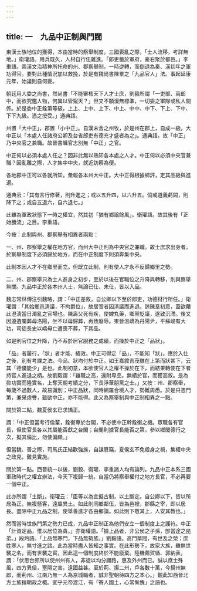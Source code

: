 ```yaml
---
---
---
```

title: 一　九品中正制與門閥
---




東漢士族地位的獲得，本由當時的察舉制度。三國喪亂之際，「士人流移，考詳無地。」衛瓘語。用兵既久，人材自行伍雜進。「郎吏蓄於軍府，豪右聚於都邑。」李重語。兩漢文治精神所托命的州、郡察舉制，一時逆轉，而倒退為秦、漢初年之軍功得官。要對此種情況加以救挽，於是有魏尚書陳羣之「九品官人」法。事起延康元年，始議則自何夔。

朝廷用人委之尚書，然尚書「不能審核天下人才士庶，劉毅所謂「一吏部、兩郎中，而欲究鑑人物，何異以管窺天？」但又不願漫無標準，一切委之軍隊或私人關係。於是委中正銓第等級，上上、上中、上下、中上、中中、中下、下上、下中、下下九級。憑之授受。」通典語。

州置「大中正」，郡置「小中正」。自漢末舍之州牧，於是州在郡上，自成一級。大中正以「本處人任諸府公卿及台省郎吏有德充才盛者為之」。通典語。故「中正」乃中央官之兼職。故晉書職官志別無「中正」之官。

中正何以必須本處人任之？因非此無以熟知各本處之人才。中正何以必須中央官兼職？因亂離之際，人才集中中央，就近訪察為便。

各地郡中正可以各就所知，彙報各本州大中正。大中正得根據鄉評，定其品級與進退。

通典云：「其有言行修著，則升進之；或以五升四，以六升五。倘或道義虧闕，則降下之；或自五退六，自六退七。」

此雖為軍政狀態下一時之權宜，然其初「猶有鄉論餘風」。衛瓘語。故其後有「正始勝流」之目。李重語。

今按：此制與州、郡察舉有相異者兩點：

一、州、郡察舉之權在地方官，而州大中正則為中央官之兼職。故士庶求出身者，於察舉制度下必須歸於地方，而在中正制度下則須奔集中央。

此制本因人才不在鄉里而立。但既立此制，則有使人才永不反歸鄉里之勢。

二、州、郡察舉只為士人進身之初步，至於以後在官職位之升降與轉移，則與察舉無關。九品中正於各本州人士，無論已仕、未仕，皆以入品。

魏志常林傳注引魏略，謂：「中正差敘，自公卿以下至於郎吏，功德材行所任。」衛瓘謂：「其始鄉邑淸議，不拘爵位」，故居官者因淸議而進退。諒陳羣初意，蓋欲藉此澄淸當日濁亂之官場也。陳壽父死有疾，使婢丸藥，鄉黨貶議，遂致沉滯。後又因遵遺囑葬母洛陽，坐不以母歸葬，再致廢辱。東晉溫嶠為丹陽尹，平蘇峻有大功，司徒長史以嶠母亡遭喪不葬，下其品。

如是則官位之升降，乃不系於居官服務之成績，而操於中正之「品狀」。

「品」者履行，「狀」者才能、績效。中正可得定「品」，不能知「狀」。應於入仕之後，別有考課之法。今品、狀均付於中正。如王嘉敘吉茂雖在上第而狀甚下，云其「德優能少」是也。此制初意，本欲使官人之權不操於在下，而結果轉使在下者持官人進退之柄。故劉毅謂：「雖職之高，還附卑品，無績於官，而獲高敘。是為抑功實而隆實名，上奪天朝考績之分，下長浮華朋黨之士。」又按：州、郡察舉，每歲不過數人，故易識別；中正品狀，同時網羅合境人才，勢難周悉。於是只憑門第，兼采虛譽，雖欲中正，亦不能得。此又為察舉制與中正制相異之一點。

關於第二點，魏夏侯玄已求矯正。

謂：「中正但當考行倫輩，銓衡專於台閣，不必使中正幹銓衡之機。眾職各有官長，但使官長各以其屬能否獻之台閣；台閣則據官長能否之第，參以鄉閭德行之次，擬其倫比，勿使偏頗。」

但當魏、晉之際，司馬氏正結歡強族，自謀篡竊，夏侯玄不免殺身之禍，集權中央之政見，難見實施。

關於第一點。西晉統一以後，劉毅、衛瓘、李重諸人均有論列。九品中正本系三國軍政時代之權宜辦法，今天下複歸一統，自當仍將察舉權付之地方長官，不必再要一個中正。

此亦所謂「土斷」。衛瓘云：「臣等以為宜擬古制，以土斷定。自公卿以下，皆以所居為正，無複懸客，遠屬異土。如此則同鄉鄰伍，皆為邑裡，郡縣之宰，即以居長。盡除中正九品之制，使舉善進才各由鄉論。如此則下敬其上，人安其教也。」

然而當時世族門第之勢力已成，九品中正制正為他們安立一個制度上之護符。中正「計資定品，惟以居位為貴。」亦衛瓘語。「據上品者，非公侯之子孫，卽當途之昆弟。」段灼語。「上品無寒門，下品無勢族。」劉毅語。高門華閥，有世及之榮；庶姓寒人，無寸進之路。此為當時盡人皆知之事實。在此形勢下，故家大族，雖無世襲之名，而有世襲之實，因此這一個制度終於不能廢棄。陸機薦賀循、郭納表，謂：「伏思台郎所以使州州有人，非徒以均分顯路，惠及外州而已。誠以庶士殊風，四方異俗，壅隔之害，遠國益甚。至於荊、揚二州，戶各數十萬，今揚州無郎，而荊州、江南乃無一人為京城職者，誠非聖朝待四方之本心。」觀此知西晉北方士族擅朝政之概。宜乎元帝渡江，有「寄人國土，心常慚愧」之語也。
